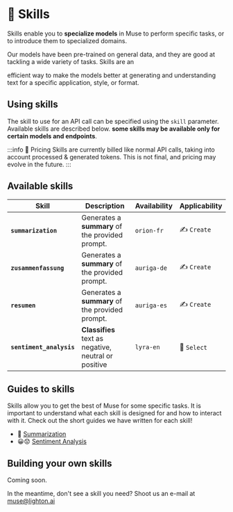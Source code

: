 # 🤹 Skills

Skills enable you to **specialize models** in Muse to perform specific tasks, or to introduce them to
specialized domains.

Our models have been pre-trained on general data, and they are good at tackling a wide variety of tasks. Skills are an

efficient way to make the models better at generating and understanding text for a specific application, style, or
format.

## Using skills

The skill to use for an API call can be specified using the `skill` parameter. Available skills are described below.
**some skills may be available only for certain models and endpoints**.

:::info 💸️ Pricing
Skills are currently billed like normal API calls, taking into account processed & generated tokens.
This is not final, and pricing may evolve in the future.
:::

## Available skills

| Skill                    | Description                                          | Availability | Applicability |
| ------------------------ | ---------------------------------------------------- | ------------ | ------------- |
| **`summarization`**      | Generates a **summary** of the provided prompt.      | `orion-fr`   | ✍️ `Create`   |
| **`zusammenfassung`**    | Generates a **summary** of the provided prompt.      | `auriga-de`  | ✍️ `Create`   |
| **`resumen`**            | Generates a **summary** of the provided prompt.      | `auriga-es`  | ✍️ `Create`   |
| **`sentiment_analysis`** | **Classifies** text as negative, neutral or positive | `lyra-en`    | 🔘 `Select`   |

## Guides to skills

Skills allow you to get the best of Muse for some specific tasks. It is important to understand what each skill is
designed for and how to interact with it. Check out the short guides we have written for each skill!

-   📝 [Summarization](/usecases/skills/summarization)
-   😀😟 [Sentiment Analysis](/usecases/skills/sentiment_analysis)

## Building your own skills

Coming soon. 

In the meantime, don't see a skill you need? Shoot us an e-mail at muse@lighton.ai
